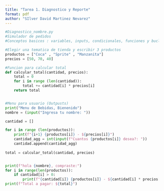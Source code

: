 ```yaml
---
title: "Tarea 1. Diagnostico y Reporte"
format: pdf
author: "SIlver David Martinez Nevarez"
---
```


```python
#Diagnostico_nombre.py
#Simulador de pedidos
#Conceptos basicos : variables, inputs, condicionales, funciones y bucles

#Elegir una tematica de tienda y escribir 3 productos
productos = ["Coca" , "Sprite" , "Manzanita"]
precios = [50, 70, 40]

#Funcion para calcular total
def calcular_total(cantidad, precios):
    total = 0
    for i in range (len(cantidad)):
        total += cantidad[i] * precios[i]
    return total


#Menu para usuario (Outpusts)
print("Menu de Bebidas, Bienenido")
nombre = (input("Ingresa tu nombre: "))

cantidad = []

for i in range (len(productos)):
    print(f"{i+1} {productos[i]} - ${precios[i]}")
    cantidad_agg = int(input(f"Cuantos {productos[i]} desea?: "))
    cantidad.append(cantidad_agg)
    
total = calcular_total(cantidad, precios)


print(f"hola {nombre}, compraste:")
for i in range(len(productos)):
    if cantidad[i] > 0:
        print(f"{cantidad[i]} {productos[i]} - ${cantidad[i] * precios[i]}")
print(f"Total a pagar: ${total}")



```
